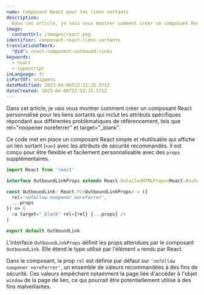 ```yaml
---
name: Composant React pour les liens sortants
description:
  Dans cet article, je vais vous montrer comment créer un composant React personnalisé pour les liens sortants qui inclut les attributs spécifiques répondant aux différentes problèmatiques de référencement, tels que rel="noopener noreferrer" et target="_blank".
image:
  contentUrl: /images/react.png
identifier: composant-react-liens-sortants
translationOfWork:
  "@id": react-component-outbound-links
keywords:
  - react
  - typescript
inLanguage: fr
isPartOf: snippets
dateModified: 2023-04-06T22:12:25.571Z
dateCreated: 2023-04-06T22:12:25.571Z
---
```


Dans cet article, je vais vous montrer comment créer un composant React personnalisé pour les liens sortants qui inclut les attributs spécifiques répondant aux différentes problèmatiques de référencement, tels que rel="noopener noreferrer" et target="_blank".

Ce code met en place un composant React simple et réutilisable qui affiche un lien sortant (`<a>`) avec les attributs de sécurité recommandés. Il est conçu pour être flexible et facilement personnalisable avec des `props` supplémentaires.

```typescript
import React from 'react'

interface OutboundLinkProps extends React.DetailedHTMLProps<React.AnchorHTMLAttributes<HTMLAnchorElement>, HTMLAnchorElement> {}

const OutboundLink: React.FC<OutboundLinkProps> = ({
  rel='nofollow noopener noreferrer',
  ...props
}) => (
  <a target="_blank" rel={rel} {...props} />
)

export default OutboundLink
```

L'interface `OutboundLinkProps` définit les props attendues par le composant `OutboundLink`. Elle étend le type utilisé par l'élément `a` rendu par React.

Dans le composant, la prop `rel` est définie par défaut sur `'nofollow noopener noreferrer'`, un ensemble de valeurs recommandées à des fins de sécurité. Ces valeurs empêchent notamment la page liée d'accéder à l'objet `window` de la page de lien, ce qui pourrait être potentiellement utilisé à des fins malveillantes.
